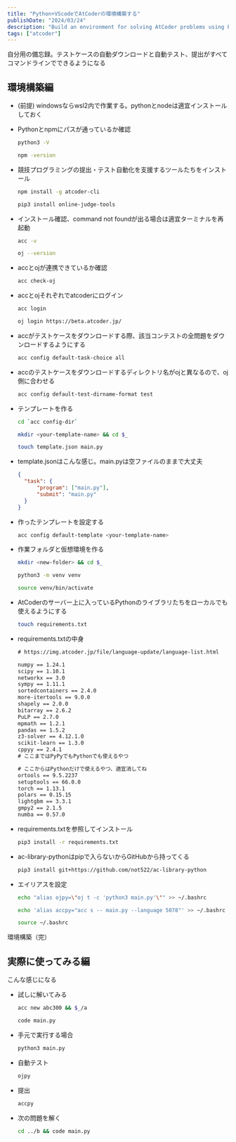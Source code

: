 ```yaml
---
title: "Python+VScodeでAtCoderの環境構築する"
publishDate: "2024/03/24"
description: "Build an environment for solving AtCoder problems using Python and VScode"
tags: ["atcoder"]
---
```



自分用の備忘録。テストケースの自動ダウンロードと自動テスト、提出がすべてコマンドラインでできるようになる

## 環境構築編

- (前提)
  windowsならwsl2内で作業する。pythonとnodeは適宜インストールしておく

- Pythonとnpmにパスが通っているか確認

  ```bash
  python3 -V
  ```

  ```bash
  npm -version
  ```

- 競技プログラミングの提出・テスト自動化を支援するツールたちをインストール

  ```bash
  npm install -g atcoder-cli
  ```

  ```bash
  pip3 install online-judge-tools
  ```

- インストール確認、command not foundが出る場合は適宜ターミナルを再起動

  ```bash
  acc -v
  ```

  ```bash
  oj --version
  ```

- accとojが連携できているか確認

  ```bash
  acc check-oj
  ```

- accとojそれぞれでatcoderにログイン

  ```bash
  acc login
  ```

  ```bash
  oj login https://beta.atcoder.jp/
  ```

- accがテストケースをダウンロードする際、該当コンテストの全問題をダウンロードするようにする

  ```bash
  acc config default-task-choice all
  ```

- accのテストケースをダウンロードするディレクトリ名がojと異なるので、oj側に合わせる

  ```bash
  acc config default-test-dirname-format test
  ```

- テンプレートを作る

  ```bash
  cd `acc config-dir`
  ```

  ```bash
  mkdir <your-template-name> && cd $_
  ```

  ```bash
  touch template.json main.py
  ```

- template.jsonはこんな感じ。main.pyは空ファイルのままで大丈夫

  ```json
  {
  	"task": {
  		"program": ["main.py"],
  		"submit": "main.py"
  	}
  }
  ```

- 作ったテンプレートを設定する

  ```bash
  acc config default-template <your-template-name>
  ```

- 作業フォルダと仮想環境を作る

  ```bash
  mkdir <new-folder> && cd $_
  ```

  ```bash
  python3 -m venv venv
  ```

  ```bash
  source venv/bin/activate
  ```

- AtCoderのサーバー上に入っているPythonのライブラリたちをローカルでも使えるようにする

  ```bash
  touch requirements.txt
  ```

- requirements.txtの中身

  ```txt
  # https://img.atcoder.jp/file/language-update/language-list.html

  numpy == 1.24.1
  scipy == 1.10.1
  networkx == 3.0
  sympy == 1.11.1
  sortedcontainers == 2.4.0
  more-itertools == 9.0.0
  shapely == 2.0.0
  bitarray == 2.6.2
  PuLP == 2.7.0
  mpmath == 1.2.1
  pandas == 1.5.2
  z3-solver == 4.12.1.0
  scikit-learn == 1.3.0
  cppyy == 2.4.1
  # ここまではPyPyでもPythonでも使えるやつ

  # ここからはPythonだけで使えるやつ、適宜消してね
  ortools == 9.5.2237
  setuptools == 66.0.0
  torch == 1.13.1
  polars == 0.15.15
  lightgbm == 3.3.1
  gmpy2 == 2.1.5
  numba == 0.57.0
  ```

- requirements.txtを参照してインストール

  ```bash
  pip3 install -r requirements.txt
  ```

- ac-library-pythonはpipで入らないからGitHubから持ってくる

  ```bash
  pip3 install git+https://github.com/not522/ac-library-python
  ```

- エイリアスを設定

  ```bash
  echo "alias ojpy=\"oj t -c 'python3 main.py'\"" >> ~/.bashrc
  ```

  ```bash
  echo 'alias accpy="acc s -- main.py --language 5078"' >> ~/.bashrc
  ```

  ```bash
  source ~/.bashrc
  ```

環境構築（完）

## 実際に使ってみる編

こんな感じになる

<YouTube id="kmU2amU8lOY" />

- 試しに解いてみる

  ```bash
  acc new abc300 && $_/a
  ```

  ```bash
  code main.py
  ```

- 手元で実行する場合

  ```bash
  python3 main.py
  ```

- 自動テスト

  ```bash
  ojpy
  ```

- 提出

  ```bash
  accpy
  ```

- 次の問題を解く

  ```bash
  cd ../b && code main.py
  ```

